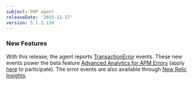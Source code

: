 ```yaml
---
subject: PHP agent
releaseDate: '2015-11-17'
version: 5.1.1.130
---
```


### New Features

With this release, the agent reports [TransactionError](https://docs.newrelic.com/docs/insights/new-relic-insights/decorating-events/error-event-default-attributes-insights) events. These new events power the beta feature [Advanced Analytics for APM Errors](https://docs.newrelic.com/docs/apm/applications-menu/events/view-apm-errors-error-traces) (apply [here](https://discuss.newrelic.com/t/join-the-apm-errors-beta-of-real-time-analytics/31123) to participate). The error events are also available through [New Relic Insights](http://newrelic.com/insights).
